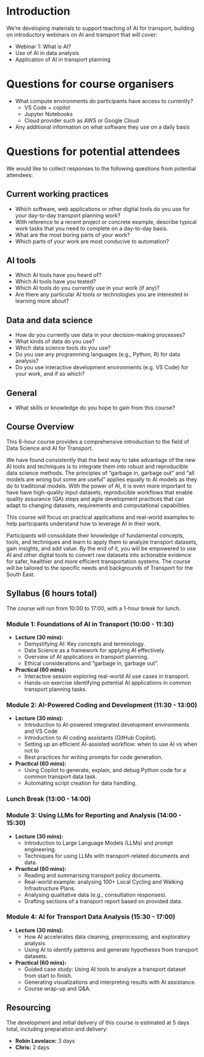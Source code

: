 <!-- tfse ask

It was a pleasure meeting you both earlier today, and apologies again for the rushed ending. As promised, I’ve summarised our discussion and next steps below.
 
Current Position and Phase 1:
Phase 1 of support is being delivered through TfSE’s subject matter expert supply chain. While these commissions are not yet fully confirmed, our preference is to continue with this approach for Phase 1 and build any follow-on support (Phase 2) around it.
Phase 1 will cover three key areas:
Introduction to AI and its application in transport planning (high level)
AI in data analysis
Practical applications in transport planning
 
To shape the next stage of support with your team, we agreed that the best approach is to:
Share a hypothesis for what the course could look like, including day-to-day challenges and relevant user cases. This could also include some questions to go into the Chat Forum, or survey style format to users to understand in a bit more detail what it is they require, or if the hypothesis suits their needs.
Focus on fundamentals, given current capability levels, but also incorporate case studies and examples (as you mentioned) to highlight real opportunities.
Keep the theme of “demystifying AI”, while allowing for adjustments after our introductory session, so we can avoid duplication. -->

# Introduction

We're developing materials to support teaching of AI for transport, building on introductory webinars on AI and transport that will cover:

- Webinar 1: What is AI?
- Use of AI in data analysis
- Application of AI in transport planning

# Questions for course organisers

- What compute environments do participants have access to currently?
  - VS Code + copilot
  - Jupyter Notebooks
  - Cloud provider such as AWS or Google Cloud

- Any additional information on what software they use on a daily basis

# Questions for potential attendees

We would like to collect responses to the following questions from potential attendees:

## Current working practices

- Which software, web applications or other digital tools do you use for your day-to-day transport planning work?
- With reference to a recent project or concrete example, describe typical work tasks that you need to complete on a day-to-day basis.
- What are the most boring parts of your work?
- Which parts of your work are most conducive to automation?

## AI tools

- Which AI tools have you heard of?
- Which AI tools have you tested?
- Which AI tools do you currently use in your work (if any)?
- Are there any particular AI tools or technologies you are interested in learning more about?

## Data and data science

- How do you currently use data in your decision-making processes?
- What kinds of data do you use?
- Which data science tools do you use?
- Do you use any programming languages (e.g., Python, R) for data analysis?
- Do you use interactive development environments (e.g. VS Code) for your work, and if so which?

## General

- What skills or knowledge do you hope to gain from this course?

<!-- Draft Outline: -->

## Course Overview

This 6-hour course provides a comprehensive introduction to the field of Data Science and AI for Transport.

We have found consistently that the best way to take advantage of the new AI tools and techniques is to integrate them into robust and reproducible data science methods. The principles of "garbage in, garbage out" and "all models are wrong but some are useful" applies equally to AI models as they do to traditional models. With the power of AI, it is even more important to have have high-quality input datasets, reproducible workflows that enable quality assurance (QA) steps and agile development practices that can adapt to changing datasets, requirements and computational capabilities.

This course will focus on practical applications and real-world examples to help participants understand how to leverage AI in their work.

Participants will consolidate their knowledge of fundamental concepts, tools, and techniques and learn to apply them to analyze transport datasets, gain insights, and add value. By the end of it, you will be empowered to use AI and other digital tools to convert raw datasets into actionable evidence for safer, healthier and more efficient transportation systems. The course will be tailored to the specific needs and backgrounds of Transport for the South East.

## Syllabus (6 hours total)

The course will run from 10:00 to 17:00, with a 1-hour break for lunch.

### Module 1: Foundations of AI in Transport (10:00 - 11:30)

*   **Lecture (30 mins):**
    *   Demystifying AI: Key concepts and terminology.
    *   Data Science as a framework for applying AI effectively.
    *   Overview of AI applications in transport planning.
    *   Ethical considerations and "garbage in, garbage out".
*   **Practical (60 mins):**
    *   Interactive session exploring real-world AI use cases in transport.
    *   Hands-on exercise identifying potential AI applications in common transport planning tasks.

### Module 2: AI-Powered Coding and Development (11:30 - 13:00)

*   **Lecture (30 mins):**
    *   Introduction to AI-powered integrated development environments and VS Code
    *   Introduction to AI coding assistants (GitHub Copilot).
    *   Setting up an efficient AI-assisted workflow: when to use AI vs when not to
    *   Best practices for writing prompts for code generation.
*   **Practical (60 mins):**
    *   Using Copilot to generate, explain, and debug Python code for a common transport data task.
    *   Automating script creation for data handling.

### Lunch Break (13:00 - 14:00)

### Module 3: Using LLMs for Reporting and Analysis (14:00 - 15:30)

*   **Lecture (30 mins):**
    *   Introduction to Large Language Models (LLMs) and prompt engineering.
    *   Techniques for using LLMs with transport-related documents and data.
*   **Practical (60 mins):**
    *   Reading and summarising transport policy documents.
      * Real-world example: analysing 100+ Local Cycling and Walking Infrastructure Plans.
    *   Analysing qualitative data (e.g., consultation responses).
    *   Drafting sections of a transport report based on provided data.

### Module 4: AI for Transport Data Analysis (15:30 - 17:00)

*   **Lecture (30 mins):**
    *   How AI accelerates data cleaning, preprocessing, and exploratory analysis.
    *   Using AI to identify patterns and generate hypotheses from transport datasets.
*   **Practical (60 mins):**
    *   Guided case study: Using AI tools to analyze a transport dataset from start to finish.
    *   Generating visualizations and interpreting results with AI assistance.
    *   Course wrap-up and Q&A.

## Resourcing

The development and initial delivery of this course is estimated at 5 days total, including preparation and delivery:

*   **Robin Lovelace:** 3 days
*   **Chris:** 2 days
